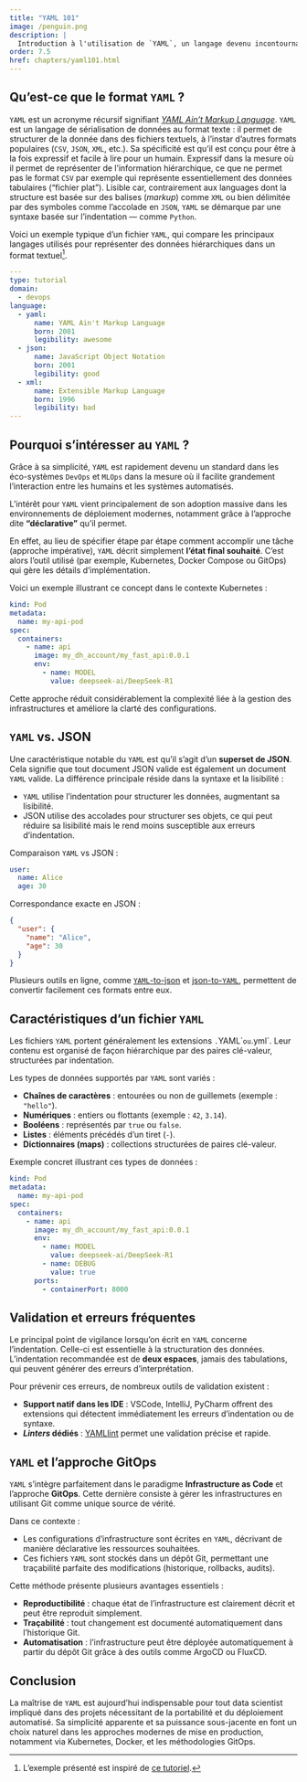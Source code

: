 ```yaml
---
title: "YAML 101"
image: /penguin.png
description: |
  Introduction à l'utilisation de `YAML`, un langage devenu incontournable dans l'éco-système DevOps pour sa capacité à produire des fichiers de configuration déclarative lisibles et expressifs.
order: 7.5
href: chapters/yaml101.html
---
```


## Qu'est-ce que le format `YAML` ?

`YAML` est un acronyme récursif signifiant [*YAML Ain't Markup Language*](https://yaml.org/). `YAML` est un langage de sérialisation de données au format texte : il permet de structurer de la donnée dans des fichiers textuels, à l'instar d'autres formats populaires (`CSV`, `JSON`, `XML`, etc.). Sa spécificité est qu'il est conçu pour être à la fois expressif et facile à lire pour un humain. Expressif dans la mesure où il permet de représenter de l'information hiérarchique, ce que ne permet pas le format `CSV` par exemple qui représente essentiellement des données tabulaires ("fichier plat"). Lisible car, contrairement aux languages dont la structure est basée sur des balises (*markup*) comme `XML` ou bien délimitée par des symboles comme l'accolade en `JSON`, `YAML` se démarque par une syntaxe basée sur l'indentation — comme `Python`. 

Voici un exemple typique d'un fichier `YAML`, qui compare les principaux langages utilisés pour représenter des données hiérarchiques dans un format textuel[^source].

[^source]: L'exemple présenté est inspiré de [ce tutoriel](https://www.ambient-it.net/tout-savoir-fichiers-yaml/).

```yaml
---
type: tutorial
domain:
  - devops
language:
  - yaml:
      name: YAML Ain't Markup Language
      born: 2001
      legibility: awesome
  - json:
      name: JavaScript Object Notation
      born: 2001
      legibility: good
  - xml:
      name: Extensible Markup Language
      born: 1996
      legibility: bad
---
```

## Pourquoi s'intéresser au `YAML` ?

Grâce à sa simplicité, `YAML` est rapidement devenu un standard dans les éco-systèmes `DevOps` et `MLOps` dans la mesure où il facilite grandement l'interaction entre les humains et les systèmes automatisés.

L'intérêt pour `YAML` vient principalement de son adoption massive dans les environnements de déploiement modernes, notamment grâce à l'approche dite **"déclarative"** qu'il permet.

En effet, au lieu de spécifier étape par étape comment accomplir une tâche (approche impérative), `YAML` décrit simplement **l'état final souhaité**. C'est alors l'outil utilisé (par exemple, Kubernetes, Docker Compose ou GitOps) qui gère les détails d'implémentation.

Voici un exemple illustrant ce concept dans le contexte Kubernetes :

```yaml
kind: Pod
metadata:
  name: my-api-pod
spec:
  containers:
    - name: api
      image: my_dh_account/my_fast_api:0.0.1
      env:
        - name: MODEL
          value: deepseek-ai/DeepSeek-R1
```

Cette approche réduit considérablement la complexité liée à la gestion des infrastructures et améliore la clarté des configurations.

## `YAML` vs. JSON

Une caractéristique notable du `YAML` est qu'il s'agit d'un **superset de JSON**. Cela signifie que tout document JSON valide est également un document `YAML` valide. La différence principale réside dans la syntaxe et la lisibilité :

- `YAML` utilise l'indentation pour structurer les données, augmentant sa lisibilité.
- JSON utilise des accolades pour structurer ses objets, ce qui peut réduire sa lisibilité mais le rend moins susceptible aux erreurs d'indentation.

Comparaison `YAML` vs JSON :

```yaml
user:
  name: Alice
  age: 30
```

Correspondance exacte en JSON :

```json
{
  "user": {
    "name": "Alice",
    "age": 30
  }
}
```

Plusieurs outils en ligne, comme [`YAML`-to-json](https://jsonformatter.org/`YAML`-to-json) et [json-to-`YAML`](https://jsonformatter.org/json-to-`YAML`), permettent de convertir facilement ces formats entre eux.

## Caractéristiques d'un fichier `YAML`

Les fichiers `YAML` portent généralement les extensions `.`YAML`` ou `.yml`. Leur contenu est organisé de façon hiérarchique par des paires clé-valeur, structurées par indentation.

Les types de données supportés par `YAML` sont variés :

- **Chaînes de caractères** : entourées ou non de guillemets (exemple : `"hello"`).
- **Numériques** : entiers ou flottants (exemple : `42`, `3.14`).
- **Booléens** : représentés par `true` ou `false`.
- **Listes** : éléments précédés d'un tiret (`-`).
- **Dictionnaires (maps)** : collections structurées de paires clé-valeur.

Exemple concret illustrant ces types de données :

```yaml
kind: Pod
metadata:
  name: my-api-pod
spec:
  containers:
    - name: api
      image: my_dh_account/my_fast_api:0.0.1
      env:
        - name: MODEL
          value: deepseek-ai/DeepSeek-R1
        - name: DEBUG
          value: true
      ports:
        - containerPort: 8000
```

## Validation et erreurs fréquentes

Le principal point de vigilance lorsqu'on écrit en `YAML` concerne l'indentation. Celle-ci est essentielle à la structuration des données. L'indentation recommandée est de **deux espaces**, jamais des tabulations, qui peuvent générer des erreurs d'interprétation.

Pour prévenir ces erreurs, de nombreux outils de validation existent :

- **Support natif dans les IDE** : VSCode, IntelliJ, PyCharm offrent des extensions qui détectent immédiatement les erreurs d'indentation ou de syntaxe.
- ***Linters* dédiés** : [YAMLlint](https://yamllint.com) permet une validation précise et rapide.

## `YAML` et l'approche GitOps

`YAML` s'intègre parfaitement dans le paradigme **Infrastructure as Code** et l'approche **GitOps**. Cette dernière consiste à gérer les infrastructures en utilisant Git comme unique source de vérité.

Dans ce contexte :

- Les configurations d'infrastructure sont écrites en `YAML`, décrivant de manière déclarative les ressources souhaitées.
- Ces fichiers `YAML` sont stockés dans un dépôt Git, permettant une traçabilité parfaite des modifications (historique, rollbacks, audits).

Cette méthode présente plusieurs avantages essentiels :

- **Reproductibilité** : chaque état de l'infrastructure est clairement décrit et peut être reproduit simplement.
- **Traçabilité** : tout changement est documenté automatiquement dans l'historique Git.
- **Automatisation** : l'infrastructure peut être déployée automatiquement à partir du dépôt Git grâce à des outils comme ArgoCD ou FluxCD.

## Conclusion

La maîtrise de `YAML` est aujourd'hui indispensable pour tout data scientist impliqué dans des projets nécessitant de la portabilité et du déploiement automatisé. Sa simplicité apparente et sa puissance sous-jacente en font un choix naturel dans les approches modernes de mise en production, notamment via Kubernetes, Docker, et les méthodologies GitOps.

